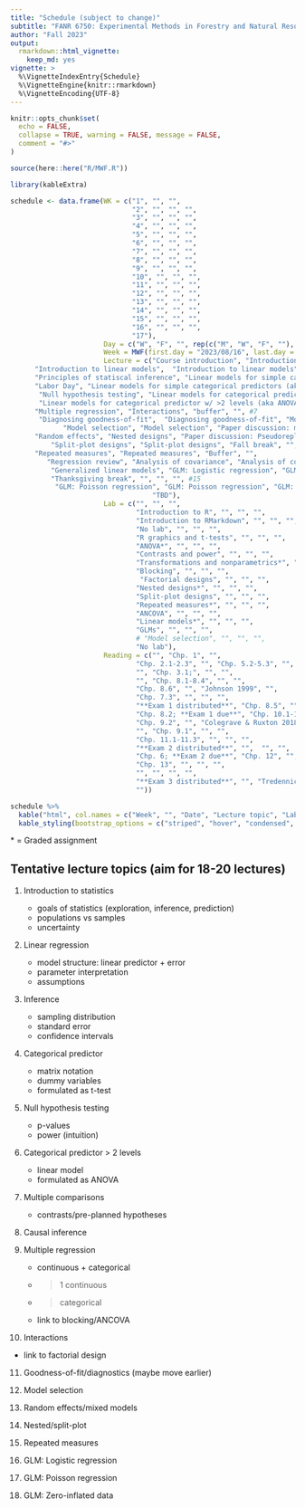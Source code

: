 ```yaml
---
title: "Schedule (subject to change)"
subtitle: "FANR 6750: Experimental Methods in Forestry and Natural Resources Research"
author: "Fall 2023"
output: 
  rmarkdown::html_vignette:
    keep_md: yes
vignette: >
  %\VignetteIndexEntry{Schedule}
  %\VignetteEngine{knitr::rmarkdown}
  %\VignetteEncoding{UTF-8}
---
```


```r
knitr::opts_chunk$set(
  echo = FALSE,
  collapse = TRUE, warning = FALSE, message = FALSE,
  comment = "#>"
)

source(here::here("R/MWF.R"))
```


```r
library(kableExtra)

schedule <- data.frame(WK = c("1", "", "", 
                              "2", "", "", "",
                              "3", "", "", "", 
                              "4", "", "", "",
                              "5", "", "", "", 
                              "6", "", "", "", 
                              "7", "", "", "", 
                              "8", "", "", "",
                              "9", "", "", "", 
                              "10", "", "", "", 
                              "11", "", "", "", 
                              "12", "", "", "",
                              "13", "", "", "", 
                              "14", "", "", "", 
                              "15", "", "", "", 
                              "16", "", "", "", 
                              "17"),
                       Day = c("W", "F", "", rep(c("M", "W", "F", ""), 15), "M"),
                       Week = MWF(first.day = "2023/08/16", last.day = "2023/12/05"),
                       Lecture = c("Course introduction", "Introduction to statistics", "", #1
      "Introduction to linear models",  "Introduction to linear models", "Principles of statistical inference", "",#2
      "Principles of statiscal inference", "Linear models for simple categorical predictors (aka t-test)", "Linear models for simple categorical predictors (aka t-test)", "", #3
      "Labor Day", "Linear models for simple categorical predictors (aka t-test)", "Null hypothesis testing", "", # 4
       "Null hypothesis testing", "Linear models for categorical predictor w/ >2 levels (aka ANOVA)", "Paper discussion: hypothesis testing", "", #5
       "Linear models for categorical predictor w/ >2 levels (aka ANOVA)", "Linear regression", "Linear regression", "", #6
      "Multiple regression", "Interactions", "buffer", "", #7
       "Diagnosing goodness-of-fit",  "Diagnosing goodness-of-fit", "Model selection",  "", #8 
             "Model selection", "Model selection", "Paper discussion: model selection",  "", #9
      "Random effects", "Nested designs", "Paper discussion: Pseudoreplication", "", # 10
          "Split-plot designs", "Split-plot designs", "Fall break", "", #11
      "Repeated measures", "Repeated measures", "Buffer", "",
         "Regression review", "Analysis of covariance", "Analysis of covariance", "", #13
          "Generalized linear models", "GLM: Logistic regression", "GLM: Logistic regression", "", #14
          "Thanksgiving break", "", "", "", #15
           "GLM: Poisson regression", "GLM: Poisson regression", "GLM: Zero-inflated data",  "", #16
                                   "TBD"),
                       Lab = c("", "", "",
                               "Introduction to R", "", "", "",
                               "Introduction to RMarkdown", "", "", "",
                               "No lab", "", "", "",
                               "R graphics and t-tests", "", "", "",
                               "ANOVA*", "", "", "",
                               "Contrasts and power", "", "", "",
                               "Transformations and nonparametrics*", "", "", "",
                               "Blocking", "", "", "",
                                "Factorial designs", "", "", "",
                               "Nested designs*", "", "", "",
                               "Split-plot designs", "", "", "",
                               "Repeated measures*", "", "", "",
                               "ANCOVA", "", "", "",
                               "Linear models*", "", "", "",
                               "GLMs", "", "", "",
                               # "Model selection", "", "", "",
                               "No lab"),
                       Reading = c("", "Chp. 1", "",
                               "Chp. 2.1-2.3", "", "Chp. 5.2-5.3", "",
                               "", "Chp. 3.1;", "", "",
                               "", "Chp. 8.1-8.4", "", "",
                               "Chp. 8.6", "", "Johnson 1999", "",
                               "Chp. 7.3", "", "", "",
                               "**Exam 1 distributed**", "Chp. 8.5", "", "",
                               "Chp. 8.2; **Exam 1 due**", "Chp. 10.1-10.2", "", "",
                               "Chp. 9.2", "", "Colegrave & Ruxton 2018", "",
                               "", "Chp. 9.1", "", "",
                               "Chp. 11.1-11.3", "", "", "",
                               "**Exam 2 distributed**", "",  "", "",
                               "Chp. 6; **Exam 2 due**", "Chp. 12", "", "",
                               "Chp. 13", "", "", "",
                               "", "", "", "",
                               "**Exam 3 distributed**", "", "Tredennick et al. 2021", "",
                               ""))

schedule %>%
  kable("html", col.names = c("Week", "", "Date", "Lecture topic", "Lab topic", "Reading"), align = 'c') %>%
  kable_styling(bootstrap_options = c("striped", "hover", "condensed", "responsive"), full_width = TRUE)

```

\* = Graded assignment

## Tentative lecture topics (aim for 18-20 lectures)

1) Introduction to statistics
    + goals of statistics (exploration, inference, prediction)
    + populations vs samples
    + uncertainty

2) Linear regression
    + model structure: linear predictor + error
    + parameter interpretation
    + assumptions
    
3) Inference
    + sampling distribution
    + standard error
    + confidence intervals

4) Categorical predictor
    + matrix notation 
    + dummy variables
    + formulated as t-test
    
5) Null hypothesis testing
    + p-values
    + power (intuition)

6) Categorical predictor > 2 levels
    + linear model
    + formulated as ANOVA

7) Multiple comparisons
   + contrasts/pre-planned hypotheses

8) Causal inference 

9) Multiple regression
   + continuous + categorical
   + > 1 continuous
   + > categorical
   + link to blocking/ANCOVA

10) Interactions
   + link to factorial design

11) Goodness-of-fit/diagnostics (maybe move earlier)

12) Model selection

13) Random effects/mixed models

14) Nested/split-plot

15) Repeated measures

16) GLM: Logistic regression

17) GLM: Poisson regression

18) GLM: Zero-inflated data
